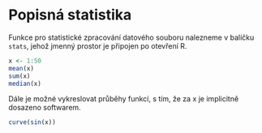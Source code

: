 # Popisná statistika

Funkce pro statistické zpracování datového souboru nalezneme v balíčku `stats`,
jehož jmenný prostor je připojen po otevření R. 

```r
x <- 1:50
mean(x)
sum(x)
median(x)

```

Dále je možné vykreslovat průběhy funkcí, s tím, že za x je implicitně dosazeno softwarem.

```r
curve(sin(x))
```
